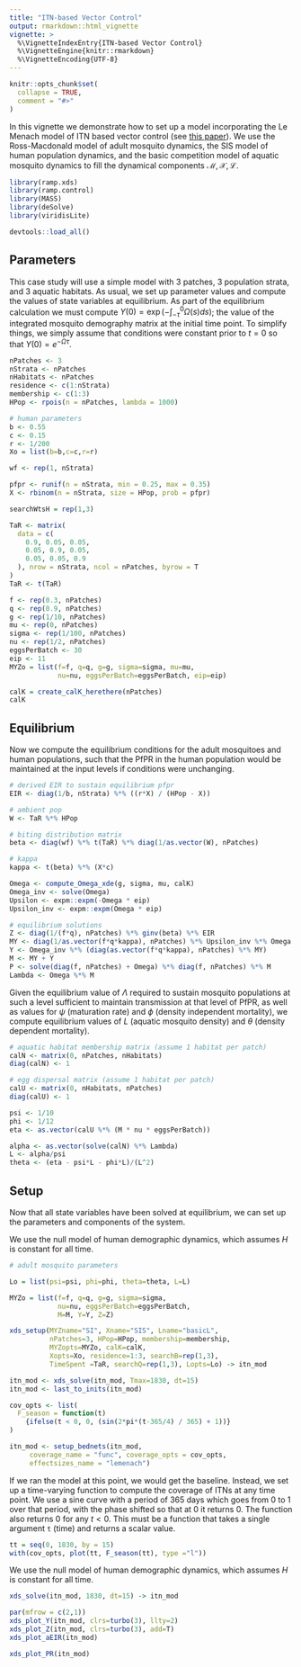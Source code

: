 ```yaml
---
title: "ITN-based Vector Control"
output: rmarkdown::html_vignette
vignette: >
  %\VignetteIndexEntry{ITN-based Vector Control}
  %\VignetteEngine{knitr::rmarkdown}
  %\VignetteEncoding{UTF-8}
---
```


```r
knitr::opts_chunk$set(
  collapse = TRUE,
  comment = "#>"
)
```


In this vignette we demonstrate how to set up a model incorporating the Le Menach model of ITN based vector control (see [this paper](https://malariajournal.biomedcentral.com/articles/10.1186/1475-2875-6-10)). We use the Ross-Macdonald model of adult mosquito dynamics, the SIS model of human population dynamics, and the basic competition model of aquatic mosquito dynamics to fill the dynamical components $\mathcal{M}, \mathcal{X}, \mathcal{L}$.

```r
library(ramp.xds)
library(ramp.control)
library(MASS)
library(deSolve)
library(viridisLite)
```

```r
devtools::load_all()
```

## Parameters

This case study will use a simple model with 3 patches, 3 population strata, and 3 aquatic habitats. As usual, we set up parameter values and compute the values of state variables at equilibrium. As part of the equilibrium calculation we must compute $\Upsilon(0) = \exp\left(-\int_{-\tau}^{0} \Omega(s) ds \right)$; the value of the integrated mosquito demography matrix at the initial time point. To simplify things, we simply assume that conditions were constant prior to $t=0$ so that $\Upsilon(0) = e^{-\Omega\tau}$.

```r
nPatches <- 3
nStrata <- nPatches
nHabitats <- nPatches
residence <- c(1:nStrata)
membership <- c(1:3)
HPop <- rpois(n = nPatches, lambda = 1000)
```


```r
# human parameters
b <- 0.55
c <- 0.15
r <- 1/200
Xo = list(b=b,c=c,r=r)
```


```r
wf <- rep(1, nStrata)

pfpr <- runif(n = nStrata, min = 0.25, max = 0.35)
X <- rbinom(n = nStrata, size = HPop, prob = pfpr)

searchWtsH = rep(1,3) 

TaR <- matrix(
  data = c(
    0.9, 0.05, 0.05,
    0.05, 0.9, 0.05,
    0.05, 0.05, 0.9
  ), nrow = nStrata, ncol = nPatches, byrow = T
)
TaR <- t(TaR)
```


```r
f <- rep(0.3, nPatches)
q <- rep(0.9, nPatches) 
g <- rep(1/10, nPatches)  
mu <- rep(0, nPatches)  
sigma <- rep(1/100, nPatches)  
nu <- rep(1/2, nPatches)  
eggsPerBatch <- 30
eip <- 11
MYZo = list(f=f, q=q, g=g, sigma=sigma, mu=mu, 
            nu=nu, eggsPerBatch=eggsPerBatch, eip=eip) 
```


```r
calK = create_calK_herethere(nPatches)
calK
``` 

## Equilibrium

Now we compute the equilibrium conditions for the adult mosquitoes and human populations, such that the PfPR in the human population would be maintained at the input levels if conditions were unchanging.

```r
# derived EIR to sustain equilibrium pfpr
EIR <- diag(1/b, nStrata) %*% ((r*X) / (HPop - X))

# ambient pop
W <- TaR %*% HPop

# biting distribution matrix
beta <- diag(wf) %*% t(TaR) %*% diag(1/as.vector(W), nPatches)

# kappa
kappa <- t(beta) %*% (X*c)

Omega <- compute_Omega_xde(g, sigma, mu, calK)
Omega_inv <- solve(Omega)
Upsilon <- expm::expm(-Omega * eip)
Upsilon_inv <- expm::expm(Omega * eip)

# equilibrium solutions
Z <- diag(1/(f*q), nPatches) %*% ginv(beta) %*% EIR
MY <- diag(1/as.vector(f*q*kappa), nPatches) %*% Upsilon_inv %*% Omega %*% Z
Y <- Omega_inv %*% (diag(as.vector(f*q*kappa), nPatches) %*% MY)
M <- MY + Y
P <- solve(diag(f, nPatches) + Omega) %*% diag(f, nPatches) %*% M
Lambda <- Omega %*% M
```

Given the equilibrium value of $\Lambda$ required to sustain mosquito populations at such a level sufficient to maintain transmission at that level of PfPR, as well as values for $\psi$ (maturation rate) and $\phi$ (density independent mortality), we compute equilibrium values of $L$ (aquatic mosquito density) and $\theta$ (density dependent mortality).

```r
# aquatic habitat membership matrix (assume 1 habitat per patch)
calN <- matrix(0, nPatches, nHabitats)
diag(calN) <- 1

# egg dispersal matrix (assume 1 habitat per patch)
calU <- matrix(0, nHabitats, nPatches)
diag(calU) <- 1

psi <- 1/10
phi <- 1/12
eta <- as.vector(calU %*% (M * nu * eggsPerBatch))

alpha <- as.vector(solve(calN) %*% Lambda)
L <- alpha/psi
theta <- (eta - psi*L - phi*L)/(L^2)

```

## Setup

Now that all state variables have been solved at equilibrium, we can set up the parameters and components of the system. 


We use the null model of human demographic dynamics, which assumes $H$ is constant for all time.

```r
# adult mosquito parameters

Lo = list(psi=psi, phi=phi, theta=theta, L=L)

MYZo = list(f=f, q=q, g=g, sigma=sigma, 
            nu=nu, eggsPerBatch=eggsPerBatch, 
            M=M, Y=Y, Z=Z)
```

```r
xds_setup(MYZname="SI", Xname="SIS", Lname="basicL", 
          nPatches=3, HPop=HPop, membership=membership, 
          MYZopts=MYZo, calK=calK,
          Xopts=Xo, residence=1:3, searchB=rep(1,3), 
          TimeSpent =TaR, searchQ=rep(1,3), Lopts=Lo) -> itn_mod
```


```r
itn_mod <- xds_solve(itn_mod, Tmax=1830, dt=15)
itn_mod <- last_to_inits(itn_mod)
```

```r
cov_opts <- list(
  F_season = function(t)
    {ifelse(t < 0, 0, (sin(2*pi*(t-365/4) / 365) + 1))}
)
```

```r
itn_mod <- setup_bednets(itn_mod,
     coverage_name = "func", coverage_opts = cov_opts, 
     effectsizes_name = "lemenach")

```



If we ran the model at this point, we would get the baseline. Instead, we set up a time-varying function to compute the coverage of ITNs at any time point. We use a sine curve with a period of 365 days which goes from 0 to 1 over that period, with the phase shifted so that at 0 it returns 0. The function also returns 0 for any $t<0$. This must be a function that takes a single argument `t` (time) and returns a scalar value.

```r
tt = seq(0, 1830, by = 15) 
with(cov_opts, plot(tt, F_season(tt), type ="l"))
```


We use the null model of human demographic dynamics, which assumes $H$ is constant for all time.


```r
xds_solve(itn_mod, 1830, dt=15) -> itn_mod
```

```r
par(mfrow = c(2,1))
xds_plot_Y(itn_mod, clrs=turbo(3), llty=2)
xds_plot_Z(itn_mod, clrs=turbo(3), add=T)
xds_plot_aEIR(itn_mod)
```

```r
xds_plot_PR(itn_mod)
```
